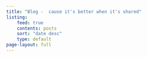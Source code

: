 ```yaml
---
title: "Blog -  cause it's better when it's shared"
listing:
    feed: true
    contents: posts
    sort: "date desc"
    type: default
page-layout: full
---
```

